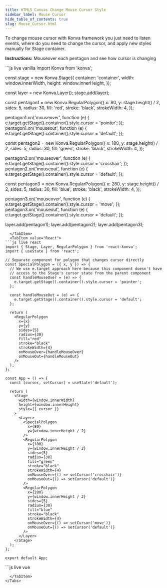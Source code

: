 ---
title: HTML5 Canvas Change Mouse Cursor Style
sidebar_label: Mouse Cursor
hide_table_of_contents: true
slug: Mouse_Cursor.html
---

To change mouse cursor with Konva framework you just need to listen events, where do you need to change the cursor, and apply new styles manually for Stage container.

**Instructions:** Mouseover each pentagon and see how cursor is changing


<Tabs>
  <TabItem value="Vanilla" default>
```js live vanilla
import Konva from 'konva';

const stage = new Konva.Stage({
  container: 'container',
  width: window.innerWidth,
  height: window.innerHeight,
});

const layer = new Konva.Layer();
stage.add(layer);

const pentagon1 = new Konva.RegularPolygon({
  x: 80,
  y: stage.height() / 2,
  sides: 5,
  radius: 30,
  fill: 'red',
  stroke: 'black',
  strokeWidth: 4,
});

pentagon1.on('mouseover', function (e) {
  e.target.getStage().container().style.cursor = 'pointer';
});
pentagon1.on('mouseout', function (e) {
  e.target.getStage().container().style.cursor = 'default';
});

const pentagon2 = new Konva.RegularPolygon({
  x: 180,
  y: stage.height() / 2,
  sides: 5,
  radius: 30,
  fill: 'green',
  stroke: 'black',
  strokeWidth: 4,
});

pentagon2.on('mouseover', function (e) {
  e.target.getStage().container().style.cursor = 'crosshair';
});
pentagon2.on('mouseout', function (e) {
  e.target.getStage().container().style.cursor = 'default';
});

const pentagon3 = new Konva.RegularPolygon({
  x: 280,
  y: stage.height() / 2,
  sides: 5,
  radius: 30,
  fill: 'blue',
  stroke: 'black',
  strokeWidth: 4,
});

pentagon3.on('mouseover', function (e) {
  e.target.getStage().container().style.cursor = 'move';
});
pentagon3.on('mouseout', function (e) {
  e.target.getStage().container().style.cursor = 'default';
});

layer.add(pentagon1);
layer.add(pentagon2);
layer.add(pentagon3);
```
  </TabItem>
  <TabItem value="React">
```js live react
import { Stage, Layer, RegularPolygon } from 'react-konva';
import { useState } from 'react';

// Separate component for polygon that changes cursor directly
const SpecialPolygon = ({ x, y }) => {
  // We use e.target approach here because this component doesn't have
  // access to the Stage's cursor state from the parent component
  const handleMouseOver = (e) => {
    e.target.getStage().container().style.cursor = 'pointer';
  };

  const handleMouseOut = (e) => {
    e.target.getStage().container().style.cursor = 'default';
  };

  return (
    <RegularPolygon
      x={x}
      y={y}
      sides={5}
      radius={30}
      fill="red"
      stroke="black"
      strokeWidth={4}
      onMouseOver={handleMouseOver}
      onMouseOut={handleMouseOut}
    />
  );
};

const App = () => {
  const [cursor, setCursor] = useState('default');

  return (
    <Stage 
      width={window.innerWidth} 
      height={window.innerHeight}
      style={{ cursor }}
    >
      <Layer>
        <SpecialPolygon
          x={80}
          y={window.innerHeight / 2}
        />
        <RegularPolygon
          x={180}
          y={window.innerHeight / 2}
          sides={5}
          radius={30}
          fill="green"
          stroke="black"
          strokeWidth={4}
          onMouseOver={() => setCursor('crosshair')}
          onMouseOut={() => setCursor('default')}
        />
        <RegularPolygon
          x={280}
          y={window.innerHeight / 2}
          sides={5}
          radius={30}
          fill="blue"
          stroke="black"
          strokeWidth={4}
          onMouseOver={() => setCursor('move')}
          onMouseOut={() => setCursor('default')}
        />
      </Layer>
    </Stage>
  );
};

export default App;
```
  </TabItem>
  <TabItem value="Vue">
```js live vue
<template>
  <v-stage :config="stageSize">
    <v-layer>
      <v-regular-polygon
        v-for="(pentagon, i) in pentagons"
        :key="i"
        :config="pentagon"
        @mouseover="handleMouseOver($event, pentagon.cursor)"
        @mouseout="handleMouseOut"
      />
    </v-layer>
  </v-stage>
</template>

<script setup>
const stageSize = {
  width: window.innerWidth,
  height: window.innerHeight
};

const pentagons = [
  {
    x: 80,
    y: window.innerHeight / 2,
    sides: 5,
    radius: 30,
    fill: 'red',
    stroke: 'black',
    strokeWidth: 4,
    cursor: 'pointer'
  },
  {
    x: 180,
    y: window.innerHeight / 2,
    sides: 5,
    radius: 30,
    fill: 'green',
    stroke: 'black',
    strokeWidth: 4,
    cursor: 'crosshair'
  },
  {
    x: 280,
    y: window.innerHeight / 2,
    sides: 5,
    radius: 30,
    fill: 'blue',
    stroke: 'black',
    strokeWidth: 4,
    cursor: 'move'
  }
];

const handleMouseOver = (e, cursor) => {
  e.target.getStage().container().style.cursor = cursor;
};

const handleMouseOut = (e) => {
  e.target.getStage().container().style.cursor = 'default';
};
</script>
```
  </TabItem>
</Tabs>
